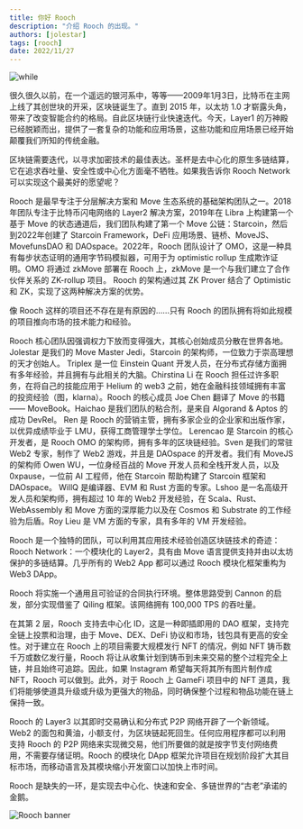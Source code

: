 ```yaml
---
title: 你好 Rooch
description: "介绍 Rooch 的出现。"
authors: [jolestar]
tags: [rooch]
date: 2022/11/27
---
```



<BlogHeader/>

![while](/img/rooch_black_combine.png)

很久很久以前，在一个遥远的银河系中，等等——2009年1月3日，比特币在主网上线了其创世块的开采，区块链诞生了。直到 2015 年，以太坊 1.0 才崭露头角，带来了改变智能合约的格局。自此区块链行业快速迭代。今天，Layer1 的万神殿已经脱颖而出，提供了一套复杂的功能和应用场景，这些功能和应用场景已经开始颠覆我们所知的传统金融。

区块链需要迭代，以寻求加密技术的最佳表达。圣杯是去中心化的原生多链结算，它在追求吞吐量、安全性或中心化方面毫不牺牲。如果我告诉你 Rooch Network 可以实现这个最美好的愿望呢？

Rooch 是最早专注于分层解决方案和 Move 生态系统的基础架构团队之一。2018年团队专注于比特币闪电网络的 Layer2 解决方案，2019年在 Libra 上构建第一个基于 Move 的状态通道后，我们团队构建了第一个 Move 公链：Starcoin，然后到2022年创建了 Starcoin Framework，DeFi 应用场景、链桥、MoveJS、MovefunsDAO 和 DAOspace。2022年，Rooch 团队设计了 OMO，这是一种具有每步状态证明的通用字节码模拟器，可用于为 optimistic rollup 生成欺诈证明。OMO 将通过 zkMove 部署在 Rooch 上，zkMove 是一个与我们建立了合作伙伴关系的 ZK-rollup 项目。 Rooch 的架构通过其 ZK Prover 结合了 Optimistic 和 ZK，实现了这两种解决方案的优势。

像 Rooch 这样的项目还不存在是有原因的……只有 Rooch 的团队拥有将如此规模的项目推向市场的技术能力和经验。

Rooch 核心团队因强调权力下放而变得强大，其核心创始成员分散在世界各地。 Jolestar 是我们的 Move Master Jedi，Starcoin 的架构师，一位致力于崇高理想的天才创始人。 Triplex 是一位 Einstein Quant 开发人员，在分布式存储方面拥有多年经验，并且拥有与此相关的大脑。Chirstina Li 在 Rooch 担任过许多职务，在将自己的技能应用于 Helium 的 web3 之前，她在金融科技领域拥有丰富的投资经验（图，klarna）。Rooch 的核心成员 Joe Chen 翻译了 Move 的书籍 —— MoveBook。Haichao 是我们团队的粘合剂，是来自 Algorand & Aptos 的成功 DevRel。 Ren 是 Rooch 的营销主管，拥有多家企业的企业家和出版作家，以优异成绩毕业于 LMU，获得工商管理学士学位。 Lerencao 是 Starcoin 的核心开发者，是 Rooch OMO 的架构师，拥有多年的区块链经验。Sven 是我们的常驻 Web2 专家，制作了 Web2 游戏，并且是 DAOspace 的开发者。我们有 MoveJS 的架构师 Owen WU，一位身经百战的 Move 开发人员和全栈开发人员，以及 0xpause，一位前 AI 工程师，他在 Starcoin 帮助构建了 Starcoin 框架和 DAOspace。 WillQ 是编译器、EVM 和 Rust 方面的专家。Lshoo 是一名高级开发人员和架构师，拥有超过 10 年的 Web2 开发经验，在 Scala、Rust、WebAssembly 和 Move 方面的深厚能力以及在 Cosmos 和 Substrate 的工作经验为后盾。Roy Lieu 是 VM 方面的专家，具有多年的 VM 开发经验。

Rooch 是一个独特的团队，可以利用其应用技术经验创造区块链技术的奇迹：Rooch Network：一个模块化的 Layer2，具有由 Move 语言提供支持并由以太坊保护的多链结算。几乎所有的 Web2 App 都可以通过 Rooch 模块化框架重构为 Web3 DApp。

Rooch 将实施一个通用且可验证的合同执行环境。整体思路受到 Cannon 的启发，部分实现借鉴了 Qiling 框架。该网络拥有 100,000 TPS 的吞吐量。

在其第 2 层，Rooch 支持去中心化 ID，这是一种即插即用的 DAO 框架，支持完全链上投票和治理，由于 Move、DEX、DeFi 协议和市场，钱包具有更高的安全性。对于建立在 Rooch 上的项目需要大规模发行 NFT 的情况，例如 NFT 铸币数千万或数亿发行量，Rooch 将让从收集计划到铸币到未来交易的整个过程完全上链，并且始终可追踪。因此，如果 Instagram 希望每天将其所有图片制作成 NFT，Rooch 可以做到。此外，对于 Rooch 上 GameFi 项目中的 NFT 道具，我们将能够使道具升级或升级为更强大的物品，同时确保整个过程和物品功能在链上保持一致。

Rooch 的 Layer3 以其即时交易确认和分布式 P2P 网络开辟了一个新领域。Web2 的面包和黄油，小额支付，为区块链起死回生。任何应用程序都可以利用支持 Rooch 的 P2P 网络来实现微交易，他们所要做的就是按字节支付网络费用，不需要存储证明。Rooch 的模块化 DApp 框架允许项目在规划阶段扩大其目标市场，而移动语言及其模块缩小开发窗口以加快上市时间。

Rooch 是缺失的一环，是实现去中心化、快速和安全、多链世界的“古老”承诺的金鹅。

![Rooch banner](/img/rooch-banner.png)
